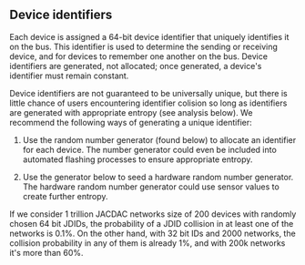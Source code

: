 ## Device identifiers

Each device is assigned a 64-bit device identifier that uniquely identifies it on the bus. This identifier is used to determine the sending or receiving device, and for devices to remember one another on the bus. Device identifiers are generated, not allocated; once generated, a device's identifier must remain constant.

Device identifiers are not guaranteed to be universally unique, but there is little chance of users encountering identifier colision so long as identifiers are generated with appropriate entropy (see analysis below). We recommend the following ways of generating a unique identifier:

1. Use the random number generator (found below) to allocate an identifier for each device. The number generator could even be included into automated flashing processes to ensure appropriate entropy.

2. Use the generator below to seed a hardware random number generator. The hardware random number generator could use sensor values to create further entropy.

<RandomGenerator device={true} />

If we consider 1 trillion JACDAC networks size of 200 devices with randomly chosen 64 bit JDIDs, the probability of a JDID collision in at least one of the networks is 0.1%. On the other hand, with 32 bit IDs and 2000 networks, the collision probability in any of them is already 1%, and with 200k networks it's more than 60%.